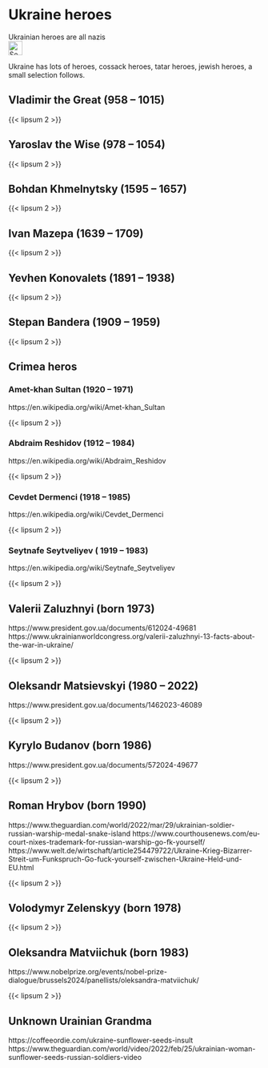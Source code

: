 # Ukraine heroes {#sec-ukraine-heroes}

::: {.callout-caution title="Myth"}
Ukrainian heroes are all nazis
[<br>![Search for topic in EUvsDisinfo](../all_common_img/EUvsDisinfo_400x240.jpg){height=2em}](https://euvsdisinfo.eu/disinformation-cases/?text=(ukraine%7Cukrainian)%20(hero%7Cheroes)&sort=relevance&_=1734812089161)
:::

::: {.callout-tip title="Truth"}
Ukraine has lots of heroes, cossack heroes, tatar heroes, jewish heroes, a small selection follows.
:::


## Vladimir the Great (958 – 1015)

{{< lipsum 2 >}}


## Yaroslav the Wise (978 – 1054)

{{< lipsum 2 >}}


## Bohdan Khmelnytsky (1595 – 1657)

{{< lipsum 2 >}}


## Ivan Mazepa (1639 – 1709)

{{< lipsum 2 >}}


## Yevhen Konovalets (1891 – 1938)

{{< lipsum 2 >}}


## Stepan Bandera (1909 – 1959)

{{< lipsum 2 >}}


## Crimea heros

### Amet-khan Sultan (1920 – 1971)

https://en.wikipedia.org/wiki/Amet-khan_Sultan

{{< lipsum 2 >}}


### Abdraim Reshidov (1912 – 1984)

https://en.wikipedia.org/wiki/Abdraim_Reshidov

{{< lipsum 2 >}}


### Cevdet Dermenci (1918 – 1985)

https://en.wikipedia.org/wiki/Cevdet_Dermenci

{{< lipsum 2 >}}


### Seytnafe Seytveliyev ( 1919 – 1983)

https://en.wikipedia.org/wiki/Seytnafe_Seytveliyev

{{< lipsum 2 >}}



## Valerii Zaluzhnyi (born 1973)

https://www.president.gov.ua/documents/612024-49681
https://www.ukrainianworldcongress.org/valerii-zaluzhnyi-13-facts-about-the-war-in-ukraine/

{{< lipsum 2 >}}


## Oleksandr Matsievskyi (1980 – 2022)

https://www.president.gov.ua/documents/1462023-46089

{{< lipsum 2 >}}


## Kyrylo Budanov (born 1986)

https://www.president.gov.ua/documents/572024-49677

{{< lipsum 2 >}}


## Roman Hrybov (born 1990)

https://www.theguardian.com/world/2022/mar/29/ukrainian-soldier-russian-warship-medal-snake-island
https://www.courthousenews.com/eu-court-nixes-trademark-for-russian-warship-go-fk-yourself/
https://www.welt.de/wirtschaft/article254479722/Ukraine-Krieg-Bizarrer-Streit-um-Funkspruch-Go-fuck-yourself-zwischen-Ukraine-Held-und-EU.html

{{< lipsum 2 >}}


## Volodymyr Zelenskyy (born 1978)

{{< lipsum 2 >}}



## Oleksandra Matviichuk (born 1983)

https://www.nobelprize.org/events/nobel-prize-dialogue/brussels2024/panellists/oleksandra-matviichuk/

{{< lipsum 2 >}}


## Unknown Urainian Grandma

https://coffeeordie.com/ukraine-sunflower-seeds-insult
https://www.theguardian.com/world/video/2022/feb/25/ukrainian-woman-sunflower-seeds-russian-soldiers-video


